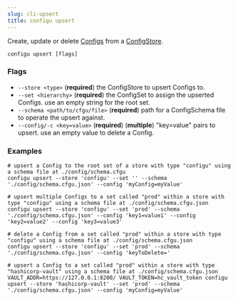```yaml
---
slug: cli-upsert
title: configu upsert
---
```


Create, update or delete [Configs](/terminology) from a [ConfigStore](/config-store).

```shell
configu upsert [flags]
```

### Flags

- `--store <type>` (**required**) the ConfigStore to upsert Configs to.
- `--set <hierarchy>` (**required**) the ConfigSet to assign the upserted Configs. use an empty string for the root set.
- `--schema <path/to/cfgu/file>` (**required**) path for a ConfigSchema file to operate the upsert against.
- `--config/-c <key=value>` (**required**) (**multiple**) "key=value" pairs to upsert. use an empty value to delete a Config.

### Examples

```shell
# upsert a Config to the root set of a store with type "configu" using a schema file at ./config/schema.cfgu
configu upsert --store 'configu' --set '' --schema './config/schema.cfgu.json' --config 'myConfig=myValue'

# upsert multiple Configs to a set called "prod" within a store with type "configu" using a schema file at ./config/schema.cfgu.json
configu upsert --store 'configu' --set 'prod' --schema './config/schema.cfgu.json' --config 'key1=value1' --config 'key2=value2' --config 'key3=value3'

# delete a Config from a set called "prod" within a store with type "configu" using a schema file at ./config/schema.cfgu.json
configu upsert --store 'configu' --set 'prod' --schema './config/schema.cfgu.json' --config 'keyToDelete='

# upsert a Config to a set called "prod" within a store with type "hashicorp-vault" using a schema file at ./config/schema.cfgu.json
VAULT_ADDR=https://127.0.0.1:8200/ VAULT_TOKEN=hc_vault_token configu upsert --store 'hashicorp-vault' --set 'prod' --schema './config/schema.cfgu.json' --config 'myConfig=myValue'
```
